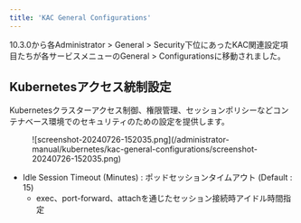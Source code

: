 ```yaml
---
title: 'KAC General Configurations'
---
```



<Callout type="info">
10.3.0から各Administrator &gt; General &gt; Security下位にあったKAC関連設定項目たちが各サービスメニューのGeneral &gt; Configurationsに移動されました。
</Callout>


## Kubernetesアクセス統制設定

Kubernetesクラスターアクセス制御、権限管理、セッションポリシーなどコンテナベース環境でのセキュリティのための設定を提供します。

<figure data-layout="center" data-align="center">
![screenshot-20240726-152035.png](/administrator-manual/kubernetes/kac-general-configurations/screenshot-20240726-152035.png)
</figure>

* Idle Session Timeout (Minutes) : ポッドセッションタイムアウト (Default : 15)
    * exec、port-forward、attachを通じたセッション接続時アイドル時間指定
